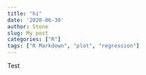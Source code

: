 ```yaml
---
title: "hi"
date: '2020-06-30'
author: Stone
slug: My post
categories: ["R"]
tags: ["R Markdown", "plot", "regression"]
---
```

Test